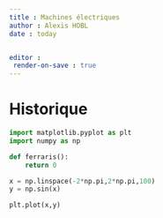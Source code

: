 ```yaml
---
title : Machines électriques
author : Alexis HOBL
date : today


editor : 
 render-on-save : true
---
```



# Historique


```python
import matplotlib.pyplot as plt
import numpy as np

def ferraris():
    return 0

x = np.linspace(-2*np.pi,2*np.pi,100)
y = np.sin(x)

plt.plot(x,y)
```












